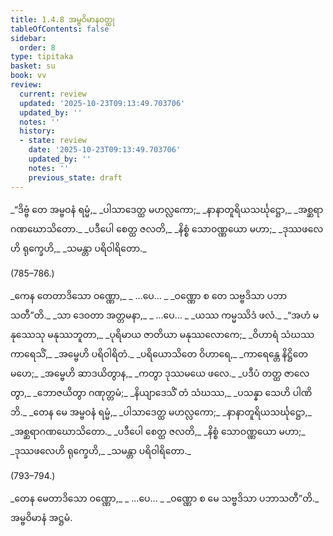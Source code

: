 ```yaml
---
title: 1.4.8 အမ္ဗဝိမာနဝတ္ထု
tableOfContents: false
sidebar:
  order: 8
type: tipitaka
basket: su
book: vv
review:
  current: review
  updated: '2025-10-23T09:13:49.703706'
  updated_by: ''
  notes: ''
  history:
  - state: review
    date: '2025-10-23T09:13:49.703706'
    updated_by: ''
    notes: ''
    previous_state: draft
---
```



<ReviewStatus review={frontmatter.review} showDetails={true} />

<HypothesisAnnotation frontmatter={frontmatter} />

<DynamicBreadcrumb />

<Division number="783" book="vv" e="ch" v="19" p="64">

<Paragraph number="621" type="verses" book="vv">
_“ဒိဗ္ဗံ တေ အမ္ဗဝနံ ရမ္မံ,_  
_ပါသာဒေတ္ထ မဟလ္လကော;_  
_နာနာတူရိယသင်္ဃုဋ္ဌော,_  
_အစ္ဆရာဂဏဃောသိတော._  

</Paragraph>

</Division>
<Division number="784" book="vv" e="ch" v="19" p="64">

<Paragraph number="622" type="verses" book="vv">
_ပဒီပေါ စေတ္ထ ဇလတိ,_  
_နိစ္စံ သောဝဏ္ဏယော မဟာ;_  
_ဒုဿဖလေဟိ ရုက္ခေဟိ,_  
_သမန္တာ ပရိဝါရိတော._  


(785–786.)
</Paragraph>

<Paragraph number="623" type="verses" book="vv">
_ကေန တေတာဒိသော ဝဏ္ဏော,_  
_ …ပေ… _  
_ဝဏ္ဏော စ တေ သဗ္ဗဒိသာ ပဘာသတီ”တိ._  

</Paragraph>

</Division>
<Division number="787" book="vv" e="ch" v="19" p="65">

<Paragraph number="624" type="verses" book="vv">
_သာ ဒေဝတာ အတ္တမနာ,_  
_ …ပေ… _  
_ယဿ ကမ္မဿိဒံ ဖလံ._  

</Paragraph>

</Division>
<Division number="788" book="vv" e="ch" v="19" p="65">

<Paragraph number="625" type="verses" book="vv">
_“အဟံ မနုဿေသု မနုဿဘူတာ,_  
_ပုရိမာယ ဇာတိယာ မနုဿလောကေ;_  
_ဝိဟာရံ သံဃဿ ကာရေသိံ,_  
_အမ္ဗေဟိ ပရိဝါရိတံ._  

</Paragraph>

</Division>
<Division number="789" book="vv" e="ch" v="19" p="65">

<Paragraph number="626" type="verses" book="vv">
_ပရိယောသိတေ ဝိဟာရေ,_  
_ကာရေန္တေ နိဋ္ဌိတေ မဟေ;_  
_အမ္ဗေဟိ ဆာဒယိတွာန,_  
_ကတွာ ဒုဿမယေ ဖလေ._  

</Paragraph>

</Division>
<Division number="790" book="vv" e="ch" v="19" p="65">

<Paragraph number="627" type="verses" book="vv">
_ပဒီပံ တတ္ထ ဇာလေတွာ,_  
_ဘောဇယိတွာ ဂဏုတ္တမံ;_  
_နိယျာဒေသိံ တံ သံဃဿ,_  
_ပသန္နာ သေဟိ ပါဏိဘိ._  

</Paragraph>

</Division>
<Division number="791" book="vv" e="ch" v="19" p="65">

<Paragraph number="628" type="verses" book="vv">
_တေန မေ အမ္ဗဝနံ ရမ္မံ,_  
_ပါသာဒေတ္ထ မဟလ္လကော;_  
_နာနာတူရိယသင်္ဃုဋ္ဌော,_  
_အစ္ဆရာဂဏဃောသိတော._  

</Paragraph>

</Division>
<Division number="792" book="vv" e="ch" v="19" p="65">

<Paragraph number="629" type="verses" book="vv">
_ပဒီပေါ စေတ္ထ ဇလတိ,_  
_နိစ္စံ သောဝဏ္ဏယော မဟာ;_  
_ဒုဿဖလေဟိ ရုက္ခေဟိ,_  
_သမန္တာ ပရိဝါရိတော._  


(793–794.)
</Paragraph>

<Paragraph number="630" type="verses" book="vv">
_တေန မေတာဒိသော ဝဏ္ဏော,_  
_ …ပေ… _  
_ဝဏ္ဏော စ မေ သဗ္ဗဒိသာ ပဘာသတီ”တိ._  


</Paragraph>
</Division>

<Paragraph number="631" type="center" book="vv">
အမ္ဗဝိမာနံ အဋ္ဌမံ.
</Paragraph>
